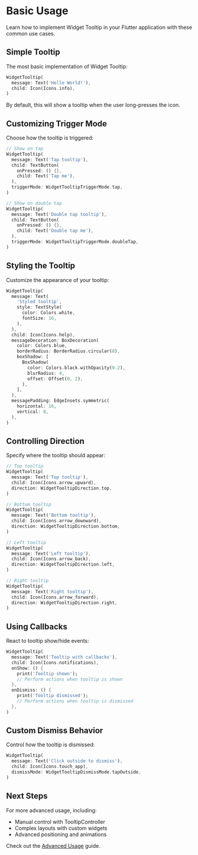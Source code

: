 # Basic Usage

Learn how to implement Widget Tooltip in your Flutter application with these common use cases.

## Simple Tooltip

The most basic implementation of Widget Tooltip:

```dart
WidgetTooltip(
  message: Text('Hello World!'),
  child: Icon(Icons.info),
)
```

By default, this will show a tooltip when the user long-presses the icon.

## Customizing Trigger Mode

Choose how the tooltip is triggered:

```dart
// Show on tap
WidgetTooltip(
  message: Text('Tap tooltip'),
  child: TextButton(
    onPressed: () {},
    child: Text('Tap me'),
  ),
  triggerMode: WidgetTooltipTriggerMode.tap,
)

// Show on double tap
WidgetTooltip(
  message: Text('Double tap tooltip'),
  child: TextButton(
    onPressed: () {},
    child: Text('Double tap me'),
  ),
  triggerMode: WidgetTooltipTriggerMode.doubleTap,
)
```

## Styling the Tooltip

Customize the appearance of your tooltip:

```dart
WidgetTooltip(
  message: Text(
    'Styled tooltip',
    style: TextStyle(
      color: Colors.white,
      fontSize: 16,
    ),
  ),
  child: Icon(Icons.help),
  messageDecoration: BoxDecoration(
    color: Colors.blue,
    borderRadius: BorderRadius.circular(8),
    boxShadow: [
      BoxShadow(
        color: Colors.black.withOpacity(0.2),
        blurRadius: 4,
        offset: Offset(0, 2),
      ),
    ],
  ),
  messagePadding: EdgeInsets.symmetric(
    horizontal: 16,
    vertical: 8,
  ),
)
```

## Controlling Direction

Specify where the tooltip should appear:

```dart
// Top tooltip
WidgetTooltip(
  message: Text('Top tooltip'),
  child: Icon(Icons.arrow_upward),
  direction: WidgetTooltipDirection.top,
)

// Bottom tooltip
WidgetTooltip(
  message: Text('Bottom tooltip'),
  child: Icon(Icons.arrow_downward),
  direction: WidgetTooltipDirection.bottom,
)

// Left tooltip
WidgetTooltip(
  message: Text('Left tooltip'),
  child: Icon(Icons.arrow_back),
  direction: WidgetTooltipDirection.left,
)

// Right tooltip
WidgetTooltip(
  message: Text('Right tooltip'),
  child: Icon(Icons.arrow_forward),
  direction: WidgetTooltipDirection.right,
)
```

## Using Callbacks

React to tooltip show/hide events:

```dart
WidgetTooltip(
  message: Text('Tooltip with callbacks'),
  child: Icon(Icons.notifications),
  onShow: () {
    print('Tooltip shown');
    // Perform actions when tooltip is shown
  },
  onDismiss: () {
    print('Tooltip dismissed');
    // Perform actions when tooltip is dismissed
  },
)
```

## Custom Dismiss Behavior

Control how the tooltip is dismissed:

```dart
WidgetTooltip(
  message: Text('Click outside to dismiss'),
  child: Icon(Icons.touch_app),
  dismissMode: WidgetTooltipDismissMode.tapOutside,
)
```

## Next Steps

For more advanced usage, including:
- Manual control with TooltipController
- Complex layouts with custom widgets
- Advanced positioning and animations

Check out the [Advanced Usage](/advanced-usage) guide.
